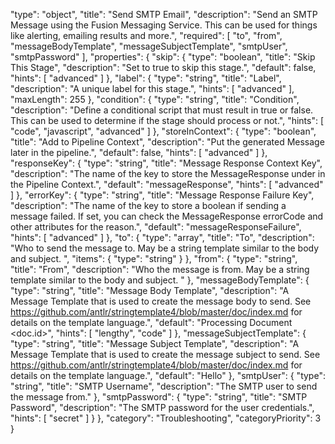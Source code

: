   "type": "object",
  "title": "Send SMTP Email",
  "description": "Send an SMTP Message using the Fusion Messaging Service.  This can be used for things like alerting, emailing results and more.",
  "required": [
    "to",
    "from",
    "messageBodyTemplate",
    "messageSubjectTemplate",
    "smtpUser",
    "smtpPassword"
  ],
  "properties": {
    "skip": {
      "type": "boolean",
      "title": "Skip This Stage",
      "description": "Set to true to skip this stage.",
      "default": false,
      "hints": [
        "advanced"
      ]
    },
    "label": {
      "type": "string",
      "title": "Label",
      "description": "A unique label for this stage.",
      "hints": [
        "advanced"
      ],
      "maxLength": 255
    },
    "condition": {
      "type": "string",
      "title": "Condition",
      "description": "Define a conditional script that must result in true or false. This can be used to determine if the stage should process or not.",
      "hints": [
        "code",
        "javascript",
        "advanced"
      ]
    },
    "storeInContext": {
      "type": "boolean",
      "title": "Add to Pipeline Context",
      "description": "Put the generated Message later in the pipeline.",
      "default": false,
      "hints": [
        "advanced"
      ]
    },
    "responseKey": {
      "type": "string",
      "title": "Message Response Context Key",
      "description": "The name of the key to store the MessageResponse under in the Pipeline Context.",
      "default": "messageResponse",
      "hints": [
        "advanced"
      ]
    },
    "errorKey": {
      "type": "string",
      "title": "Message Response Failure Key",
      "description": "The name of the key to store a boolean if sending a message failed.  If set, you can check the MessageResponse errorCode and other attributes for the reason.",
      "default": "messageResponseFailure",
      "hints": [
        "advanced"
      ]
    },
    "to": {
      "type": "array",
      "title": "To",
      "description": "Who to send the message to.  May be a string template similar to the body and subject. ",
      "items": {
        "type": "string"
      }
    },
    "from": {
      "type": "string",
      "title": "From",
      "description": "Who the message is from.  May be a string template similar to the body and subject. "
    },
    "messageBodyTemplate": {
      "type": "string",
      "title": "Message Body Template",
      "description": "A Message Template that is used to create the message body to send.  See https://github.com/antlr/stringtemplate4/blob/master/doc/index.md for details on the template language.",
      "default": "Processing Document <doc.id>",
      "hints": [
        "lengthy",
        "code"
      ]
    },
    "messageSubjectTemplate": {
      "type": "string",
      "title": "Message Subject Template",
      "description": "A Message Template that is used to create the message subject to send.  See https://github.com/antlr/stringtemplate4/blob/master/doc/index.md for details on the template language.",
      "default": "Hello"
    },
    "smtpUser": {
      "type": "string",
      "title": "SMTP Username",
      "description": "The SMTP user to send the message from."
    },
    "smtpPassword": {
      "type": "string",
      "title": "SMTP Password",
      "description": "The SMTP password for the user credentials.",
      "hints": [
        "secret"
      ]
    }
  },
  "category": "Troubleshooting",
  "categoryPriority": 3
}

